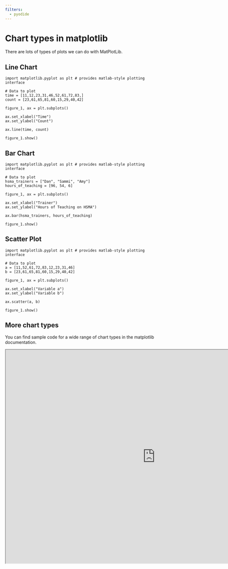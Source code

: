 ```yaml
---
filters:
  - pyodide
---
```


# Chart types in matplotlib

There are lots of types of plots we can do with MatPlotLib.

## Line Chart

```pyodide-python

import matplotlib.pyplot as plt # provides matlab-style plotting interface

# Data to plot
time = [11,12,23,31,46,52,61,72,83,]
count = [23,61,65,81,60,15,29,40,42]

figure_1, ax = plt.subplots()

ax.set_xlabel("Time")
ax.set_ylabel("Count")

ax.line(time, count)

figure_1.show()
```


## Bar Chart

```pyodide-python

import matplotlib.pyplot as plt # provides matlab-style plotting interface

# Data to plot
hsma_trainers = ["Dan", "Sammi", "Amy"]
hours_of_teaching = [96, 54, 6]

figure_1, ax = plt.subplots()

ax.set_xlabel("Trainer")
ax.set_ylabel("Hours of Teaching on HSMA")

ax.bar(hsma_trainers, hours_of_teaching)

figure_1.show()
```

## Scatter Plot

```pyodide-python

import matplotlib.pyplot as plt # provides matlab-style plotting interface

# Data to plot
a = [11,52,61,72,83,12,23,31,46]
b = [23,61,65,81,60,15,29,40,42]

figure_1, ax = plt.subplots()

ax.set_xlabel("Variable a")
ax.set_ylabel("Variable b")

ax.scatter(a, b)

figure_1.show()
```

## More chart types

You can find sample code for a wide range of chart types in the matplotlib documentation.

```{=html}
<iframe width="980" height="700" src="https://matplotlib.org/stable/plot_types/index.html" title="Matplotlib plot types"></iframe>
```
